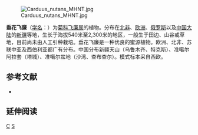 {{Speciesbox
| name = 垂花飞廉
| image = Musk thistle.jpg
| genus = Carduus
| species = nutans
| authority = [[L.|L.]]
| synonyms = 
* ''Carduus coloratus''
* ''Carduus songaricus''
* ''Carduus thoermeri''
* ''Carduus armenus''
* ''Carduus schischkinii''
* ''Carduus nutans var. songaricus''
* ''Carduus songoricus''
* ''Carduus leiophyllus''
* ''Carduus nutans subsp. leiophyllus''
}}
[[File:Carduus_nutans_MHNT.jpg|thumb]]

'''垂花飞廉'''（[[学名|学名]]：{{lang|la|''Carduus nutans''}}）为[[菊科|菊科]][[飞廉属|飞廉属]]的植物。分布在[[北非|北非]]、[[欧洲|欧洲]]、[[俄罗斯|俄罗斯]]以及[[中国大陆|中国大陆]]的[[新疆|新疆]]等地，生长于海拔540米至2,300米的地区，一般生于田边、山谷或草地，目前尚未由人工引种栽培。垂花飞廉是一种优良的蜜源植物。欧洲、北非、苏联中亚及西伯利亚都广有分布。中国分布新疆天山（乌鲁木齐、特克斯）、准噶尔阿拉套（塔城）、准噶尔盆地（沙湾、查布查尔）。模式标本采自西欧。

== 参考文献 ==
<div class="references-small">
* {{cite web| url =http://www.bioinfo.cn/db05/KmzwSpecies.php?action=view&id=3738| title =垂花飞廉| work =《中国高等植物数据库全库》| publisher =中国科学院微生物研究所| author =昆明植物研究所| accessdate =2009-02-25| deadurl =yes| archiveurl =https://web.archive.org/web/20160305022818/http://www.bioinfo.cn/db05/KmzwSpecies.php?action=view&id=3738| archivedate =2016-03-05}}
</div>

== 延伸阅读 ==
{{Wikisource further reading}}

{{Taxonbar|from=Q1431280}}

[[Category:飞廉属|C]]
[[Category:卡尔·林奈命名的生物分类|S]]